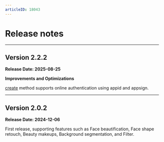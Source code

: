```yaml
---
articleID: 18043
---
```


# Release notes

- - -

## Version 2.2.2

**Release Date: 2025-08-25**

**Improvements and Optimizations**

[create](@create) method supports online authentication using appid and appsign.

---

## Version 2.0.2

**Release Date: 2024-12-06**

First release, supporting features such as Face beautification, Face shape retouch, Beauty makeups, Background segmentation, and Filter.
